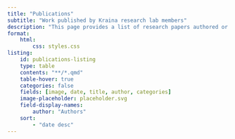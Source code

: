 ```yaml
---
title: "Publications"
subtitle: "Work published by Kraina research lab members"
description: "This page provides a list of research papers authored or co-authored by the members of the Kraina research lab. The list is updated regularly as new research is published."
format:
    html:
        css: styles.css
listing:
    id: publications-listing
    type: table
    contents: "**/*.qmd"
    table-hover: true
    categories: false
    fields: [image, date, title, author, categories]
    image-placeholder: placeholder.svg
    field-display-names:
        author: "Authors"
    sort:
        - "date desc"
---
```


:::{.column-screen-inset #publications-listing}
:::